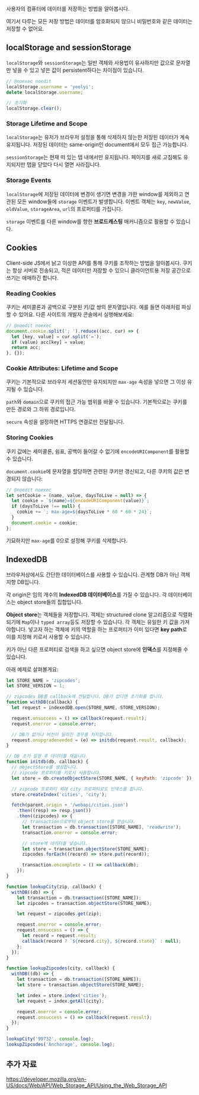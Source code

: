사용자의 컴퓨터에 데이터를 저장하는 방법을 알아봅시다.

여기서 다루는 모든 저장 방법은 데이터를 암호화되지 않으니 비밀번호와 같은
데이터는 저장할 수 없어요.

## localStorage and sessionStorage

`localStorage`와 `sessionStorage`는 일반 객체와 사용법이 유사하지만 값으로
문자열만 넣을 수 있고 넣은 값이 persistent하다는 차이점이 있습니다.

```js
// @noexec noedit
localStorage.username = 'yeolyi';
delete localStorage.username;

// 초기화
localStorage.clear();
```

### Storage Lifetime and Scope

`localStorage`는 유저가 브라우저 설정을 통해 삭제하지 않는한 저장된 데이터가
계속 유지됩니다. 저장된 데이터는 same-origin인 document에서 모두 접근
가능합니다.

`sessionStorage`는 현재 떠 있는 탭 내에서만 유지됩니다. 페이지를 새로 고침해도
유지되지만 탭을 닫았다 다시 열면 사라집니다.

### Storage Events

`localStorage`에 저장된 데이터에 변경이 생기면 변경을 가한 window를 제외하고
연관된 모든 window들에 `storage` 이벤트가 발생합니다. 이벤트 객체는 `key`,
`newValue`, `oldValue`, `storageArea`, `url`의 프로퍼티를 가집니다.

`storage` 이벤트를 다른 window를 향한 **브로드캐스팅** 매커니즘으로 활용할 수
있습니다.

## Cookies

Client-side JS에서 낡고 이상한 API를 통해 쿠키를 조작하는 방법을 알아봅시다.
쿠키는 항상 서버로 전송되고, 적은 데이터만 저장할 수 있으니 클라이언트용 저장
공간으로 쓰기는 애매하긴 합니다.

### Reading Cookies

쿠키는 세미콜론과 공백으로 구분된 키/값 쌍의 문자열입니다. 예를 들면 아래처럼
파싱할 수 있어요. 다른 사이트의 개발자 콘솔에서 실행해보세요:

```js
// @noedit noexec
document.cookie.split('; ').reduce((acc, cur) => {
  let [key, value] = cur.split('=');
  if (value) acc[key] = value;
  return acc;
}, {});
```

### Cookie Attributes: Lifetime and Scope

쿠키는 기본적으로 브라우저 세션동안만 유지되지만 `max-age` 속성을 넣으면 그 이상
유지될 수 있습니다.

`path`와 `domain`으로 쿠키의 접근 가능 범위를 바꿀 수 있습니다. 기본적으로는
쿠키를 만든 경로와 그 하위 경로입니다.

`secure` 속성을 설정하면 HTTPS 연결로만 전달됩니다.

### Storing Cookies

쿠키 값에는 세미콜론, 쉼표, 공백이 들어갈 수 없기에 `encodeURIComponent`를
활용할 수 있습니다.

`document.cookie`에 문자열을 할당하면 관련된 쿠키만 갱신되고, 다른 쿠키의 값은
변경되지 않습니다:

```js
// @noedit noexec
let setCookie = (name, value, daysToLive = null) => {
  let cookie = `${name}=${encodeURIComponent(value)}`;
  if (daysToLive !== null) {
    cookie += `; max-age=${daysToLive * 60 * 60 * 24}`;
  }
  document.cookie = cookie;
};
```

기묘하지만 `max-age`를 0으로 설정해 쿠키를 삭제합니다.

## IndexedDB

브라우저상에서도 간단한 데이터베이스를 사용할 수 있습니다. 관계형 DB가 아닌 객체
지향 DB입니다.

각 origin은 임의 개수의 **IndexedDB 데이터베이스**를 가질 수 있습니다. 각
데이터베이스는 object store들의 집합입니다.

**Object store**는 객체들을 저장합니다. 객체는 structured clone 알고리즘으로
직렬화되기에 `Map`이나 `typed array`등도 저장할 수 있습니다. 각 객체는 유일한 키
값을 가져야합니다. 넣고자 하는 객체에 키의 역할을 하는 프로퍼티가 이미 있다면
**key path**로 이를 지정해 키로서 사용할 수 있습니다.

키가 아닌 다른 프로퍼티로 검색을 하고 싶으면 object store에 **인덱스**를
지정해줄 수 있습니다.

아래 예제로 살펴볼게요:

```js
let STORE_NAME = 'zipcodes';
let STORE_VERSION = 1;

// zipcodes DB를 callback에 전달합니다. DB가 없다면 초기화를 합니다.
function withDB(callback) {
  let request = indexedDB.open(STORE_NAME, STORE_VERSION);

  request.onsuccess = () => callback(request.result);
  request.onerror = console.error;

  // DB가 없거나 버전이 달라진 경우를 처지합니다.
  request.onupgradeneeded = (e) => initdb(request.result, callback);
}

// DB 초기 설정 후 데이터를 채웁니다.
function initdb(db, callback) {
  // objectStore를 생성합니다.
  // zipcode 프로퍼티를 키로서 사용합니다.
  let store = db.createObjectStore(STORE_NAME, { keyPath: 'zipcode' });

  // zipcode 프로퍼티 외에 city 프로퍼티로도 인덱스를 합니다.
  store.createIndex('cities', 'city');

  fetch(parent.origin + '/webapi/cities.json')
    .then((resp) => resp.json())
    .then((zipcodes) => {
      // transaction으로부터 object store를 얻습니다.
      let transaction = db.transaction([STORE_NAME], 'readwrite');
      transaction.onerror = console.error;

      // store에 데이터를 넣습니다.
      let store = transaction.objectStore(STORE_NAME);
      zipcodes.forEach((record) => store.put(record));

      transaction.oncomplete = () => callback(db);
    });
}

function lookupCity(zip, callback) {
  withDB((db) => {
    let transaction = db.transaction([STORE_NAME]);
    let zipcodes = transaction.objectStore(STORE_NAME);

    let request = zipcodes.get(zip);

    request.onerror = console.error;
    request.onsuccess = () => {
      let record = request.result;
      callback(record ? `${record.city}, ${record.state}` : null);
    };
  });
}

function lookupZipcodes(city, callback) {
  withDB((db) => {
    let transaction = db.transaction([STORE_NAME]);
    let store = transaction.objectStore(STORE_NAME);

    let index = store.index('cities');
    let request = index.getAll(city);

    request.onerror = console.error;
    request.onsuccess = () => callback(request.result);
  });
}

lookupCity('99732', console.log);
lookupZipcodes('Anchorage', console.log);
```

## 추가 자료

https://developer.mozilla.org/en-US/docs/Web/API/Web_Storage_API/Using_the_Web_Storage_API
